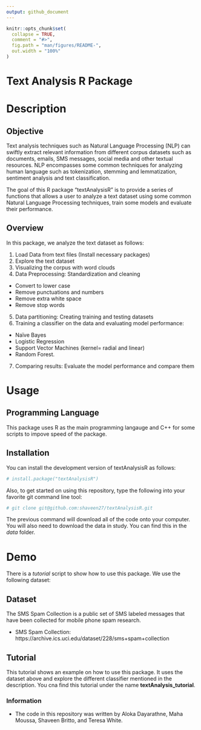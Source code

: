 ```yaml
---
output: github_document
---
```


<!-- README.md is generated from README.Rmd. Please edit that file -->

```r
knitr::opts_chunk$set(
  collapse = TRUE,
  comment = "#>",
  fig.path = "man/figures/README-",
  out.width = "100%"
)
```

# Text Analysis R Package

<!-- badges: start -->
<!-- badges: end -->

# Description

## Objective
Text analysis techniques such as Natural Language Processing (NLP) can swiftly 
extract relevant information from different corpus datasets such as documents, 
emails, SMS messages, social media and other textual resources. NLP encompasses 
some common techniques for analyzing human language such as tokenization, 
stemming and lemmatization, sentiment analysis and text classification.  

The goal of this R package "textAnalysisR" is to provide a series of functions 
that allows a user to analyze a text dataset using some common Natural Language 
Processing techniques, train some models and evaluate their performance.  

## Overview

In this package, we analyze the text dataset as follows:  

1. Load Data from text files (Install necessary packages) 
2. Explore the text dataset  
3. Visualizing the corpus with word clouds
4. Data Preprocessing: Standardization and cleaning  
  - Convert to lower case   
  - Remove punctuations and numbers 
  - Remove extra white space  
  - Remove stop words
5. Data partitioning: Creating training and testing datasets  
6. Training a classifier on the data and evaluating model performance:  
  - Naïve Bayes 
  - Logistic Regression
  - Support Vector Machines (kernel= radial and linear)
  - Random Forest.  
7. Comparing results: Evaluate the model performance and compare them  


# Usage

## Programming Language

This package uses R as the main programming langauge and C++ for some scripts to
impove speed of the package.

## Installation

You can install the development version of textAnalysisR as follows:

``` r
# install.package("textAnalysisR")
```

Also, to get started on using this repository, type the following into your 
favorite git command line tool:

``` r
# git clone git@github.com:shaveen27/textAnalysisR.git
```

The previous command will download all of the code onto your computer. You will 
also need to download the data in study. You can find this in the *data* folder.


# Demo

There is a *tutorial* script to show how to use this package. We use the 
following dataset:

## Dataset

The SMS Spam Collection is a public set of SMS labeled messages that have been 
collected for mobile phone spam research.  

* SMS Spam Collection: 
  https://archive.ics.uci.edu/dataset/228/sms+spam+collection  

## Tutorial

This tutorial shows an example on how to use this package. It uses the dataset 
above and explore the different classifier mentioned in the description.
You cna find this tutorial under the name **textAnalysis_tutorial**.


### Information 

* The code in this repository was written by Aloka Dayarathne, Maha Moussa, 
Shaveen Britto, and Teresa White.

